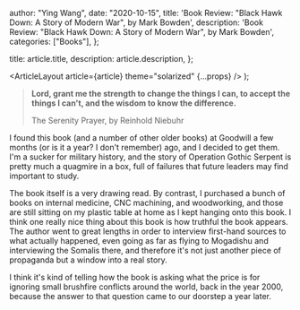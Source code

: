 
  author: "Ying Wang",
  date: "2020-10-15",
  title:
    'Book Review: "Black Hawk Down: A Story of Modern War", by Mark Bowden',
  description:
    'Book Review: "Black Hawk Down: A Story of Modern War", by Mark Bowden',
  categories: ["Books"],
};

  title: article.title,
  description: article.description,
};

  <ArticleLayout article={article} theme="solarized" {...props} />
);

> **Lord, grant me the strength to change the things I can, to accept the things
> I can't, and the wisdom to know the difference.**
>
> The Serenity Prayer, by Reinhold Niebuhr

I found this book (and a number of other older books) at Goodwill a few months
(or is it a year? I don't remember) ago, and I decided to get them. I'm a sucker
for military history, and the story of Operation Gothic Serpent is pretty much a
quagmire in a box, full of failures that future leaders may find important to
study.

The book itself is a very drawing read. By contrast, I purchased a bunch of
books on internal medicine, CNC machining, and woodworking, and those are still
sitting on my plastic table at home as I kept hanging onto this book. I think
one really nice thing about this book is how truthful the book appears. The
author went to great lengths in order to interview first-hand sources to what
actually happened, even going as far as flying to Mogadishu and interviewing the
Somalis there, and therefore it's not just another piece of propaganda but a
window into a real story.

I think it's kind of telling how the book is asking what the price is for
ignoring small brushfire conflicts around the world, back in the year 2000,
because the answer to that question came to our doorstep a year later.
